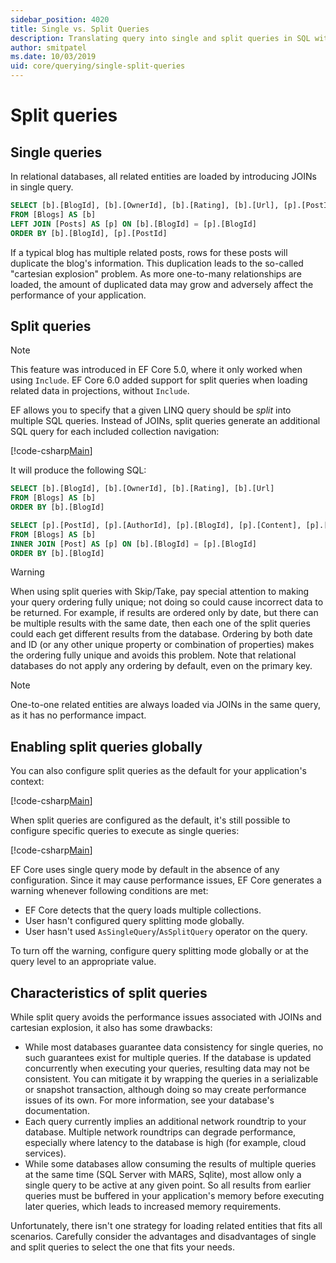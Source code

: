 ```yaml
---
sidebar_position: 4020
title: Single vs. Split Queries
description: Translating query into single and split queries in SQL with Linq Entity Framework
author: smitpatel
ms.date: 10/03/2019
uid: core/querying/single-split-queries
---
```

# Split queries

## Single queries

In relational databases, all related entities are loaded by introducing JOINs in single query.

```sql
SELECT [b].[BlogId], [b].[OwnerId], [b].[Rating], [b].[Url], [p].[PostId], [p].[AuthorId], [p].[BlogId], [p].[Content], [p].[Rating], [p].[Title]
FROM [Blogs] AS [b]
LEFT JOIN [Posts] AS [p] ON [b].[BlogId] = [p].[BlogId]
ORDER BY [b].[BlogId], [p].[PostId]
```

If a typical blog has multiple related posts, rows for these posts will duplicate the blog's information. This duplication leads to the so-called "cartesian explosion" problem. As more one-to-many relationships are loaded, the amount of duplicated data may grow and adversely affect the performance of your application.

## Split queries

> [!NOTE]
> This feature was introduced in EF Core 5.0, where it only worked when using `Include`. EF Core 6.0 added support for split queries when loading related data in projections, without `Include`.

EF allows you to specify that a given LINQ query should be *split* into multiple SQL queries. Instead of JOINs, split queries generate an additional SQL query for each included collection navigation:

[!code-csharp[Main](../../../samples/core/Querying/RelatedData/Program.cs?name=AsSplitQuery&highlight=5)]

It will produce the following SQL:

```sql
SELECT [b].[BlogId], [b].[OwnerId], [b].[Rating], [b].[Url]
FROM [Blogs] AS [b]
ORDER BY [b].[BlogId]

SELECT [p].[PostId], [p].[AuthorId], [p].[BlogId], [p].[Content], [p].[Rating], [p].[Title], [b].[BlogId]
FROM [Blogs] AS [b]
INNER JOIN [Post] AS [p] ON [b].[BlogId] = [p].[BlogId]
ORDER BY [b].[BlogId]
```

> [!WARNING]
> When using split queries with Skip/Take, pay special attention to making your query ordering fully unique; not doing so could cause incorrect data to be returned. For example, if results are ordered only by date, but there can be multiple results with the same date, then each one of the split queries could each get different results from the database. Ordering by both date and ID (or any other unique property or combination of properties) makes the ordering fully unique and avoids this problem. Note that relational databases do not apply any ordering by default, even on the primary key.

> [!NOTE]
> One-to-one related entities are always loaded via JOINs in the same query, as it has no performance impact.

## Enabling split queries globally

You can also configure split queries as the default for your application's context:

[!code-csharp[Main](../../../samples/core/Querying/RelatedData/SplitQueriesBloggingContext.cs?name=QuerySplittingBehaviorSplitQuery&highlight=6)]

When split queries are configured as the default, it's still possible to configure specific queries to execute as single queries:

[!code-csharp[Main](../../../samples/core/Querying/RelatedData/Program.cs?name=AsSingleQuery&highlight=5)]

EF Core uses single query mode by default in the absence of any configuration. Since it may cause performance issues, EF Core generates a warning whenever following conditions are met:

- EF Core detects that the query loads multiple collections.
- User hasn't configured query splitting mode globally.
- User hasn't used `AsSingleQuery`/`AsSplitQuery` operator on the query.

To turn off the warning, configure query splitting mode globally or at the query level to an appropriate value.

## Characteristics of split queries

While split query avoids the performance issues associated with JOINs and cartesian explosion, it also has some drawbacks:

- While most databases guarantee data consistency for single queries, no such guarantees exist for multiple queries. If the database is updated concurrently when executing your queries, resulting data may not be consistent. You can mitigate it by wrapping the queries in a serializable or snapshot transaction, although doing so may create performance issues of its own. For more information, see your database's documentation.
- Each query currently implies an additional network roundtrip to your database. Multiple network roundtrips can degrade performance, especially where latency to the database is high (for example, cloud services).
- While some databases allow consuming the results of multiple queries at the same time (SQL Server with MARS, Sqlite), most allow only a single query to be active at any given point. So all results from earlier queries must be buffered in your application's memory before executing later queries, which leads to increased memory requirements.

Unfortunately, there isn't one strategy for loading related entities that fits all scenarios. Carefully consider the advantages and disadvantages of single and split queries to select the one that fits your needs.
